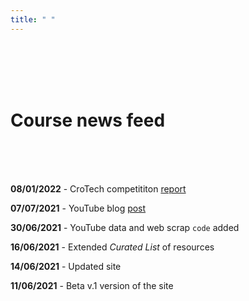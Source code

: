 ```yaml
---
title: " "
---
```

  
<br>
<br>
<br>
<br>

# Course news feed
<br>
<br>
<br>

**08/01/2022** - CroTech competititon [report](https://raw.githack.com/lusiki/Learning-Social-Media-Analytics/main/lectures/TechBrands/demo.html) 

**07/07/2021** - YouTube blog [post](https://raw.githack.com/lusiki/Learning-Social-Media-Analytics/main/lectures/YouTube.html)  

**30/06/2021** - YouTube data and web scrap `code` added 

**16/06/2021** - Extended *Curated List* of resources 

**14/06/2021** - Updated site  
  
**11/06/2021** - Beta v.1 version of the site
  

